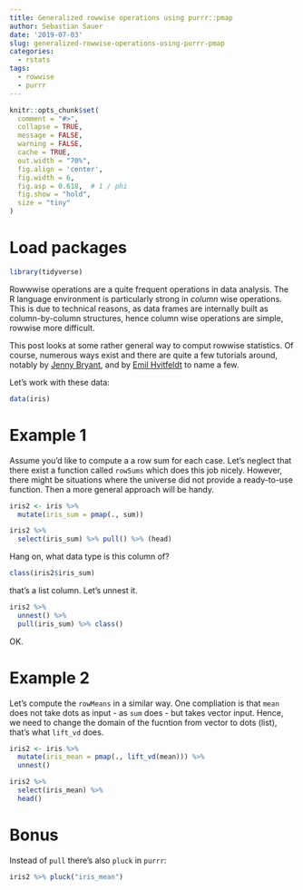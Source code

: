 ```yaml
---
title: Generalized rowwise operations using purrr::pmap
author: Sebastian Sauer
date: '2019-07-03'
slug: generalized-rowwise-operations-using-purrr-pmap
categories:
  - rstats
tags:
  - rowwise
  - purrr
---
```




```r
knitr::opts_chunk$set(
  comment = "#>",
  collapse = TRUE,
  message = FALSE,
  warning = FALSE,
  cache = TRUE,
  out.width = "70%",
  fig.align = 'center',
  fig.width = 6,
  fig.asp = 0.618,  # 1 / phi
  fig.show = "hold",
  size = "tiny"
)
```



# Load packages

```r
library(tidyverse)
```


Rowwwise operations are a quite frequent operations in data analysis. The R language environment is particularly strong in *column* wise operations. This is due to technical reasons, as data frames are internally built as column-by-column structures, hence column wise operations are simple, rowwise more difficult.

This post looks at some rather general way to comput rowwise statistics. Of course, numerous ways exist and there are quite a few tutorials around, notably by [Jenny Bryant](https://github.com/jennybc/row-oriented-workflows), and by [Emil Hvitfeldt](https://www.hvitfeldt.me/blog/purrr-tips-and-tricks/) to name a few.


Let's work with these data:

```r
data(iris)
```



# Example 1

Assume you'd like to compute a a row sum for each case. Let's neglect that there exist a function called `rowSums` which does this job nicely. However, there might be situations where the universe did not provide a ready-to-use function. Then a more general approach will be handy.


```r
iris2 <- iris %>% 
  mutate(iris_sum = pmap(., sum))

iris2 %>% 
  select(iris_sum) %>% pull() %>% (head)
```

Hang on, what data type is this column of?

```r
class(iris2$iris_sum)
```

that's a list column. Let's unnest it.


```r
iris2 %>% 
  unnest() %>% 
  pull(iris_sum) %>% class()
```

OK.


# Example 2

Let's compute the `rowMeans` in a similar way. One compliation is that  `mean` does not take dots as input - as `sum` does - but takes vector input. Hence, we need to change the domain of the fucntion from vector to dots (list), that's what `lift_vd` does.



```r
iris2 <- iris %>% 
  mutate(iris_mean = pmap(., lift_vd(mean))) %>% 
  unnest()

iris2 %>% 
  select(iris_mean) %>% 
  head()
```


# Bonus

Instead of `pull` there's also `pluck` in `purrr`:


```r
iris2 %>% pluck("iris_mean")
```


